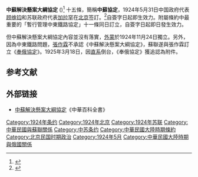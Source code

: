 {{expand language|1=mn|time=2019-06-15T05:53:16+00:00}}
'''中蘇解決懸案大綱協定''' ({{lang-ru|Соглашения об общих принципах для урегулирования вопросов между Союзом ССР и Китайской Республикой}})<ref>{{Cite web |url=http://maxbooks.ru/ckan1/tonu10.htm |title=Советско-китайское соглашение 1924 г |accessdate=2019-08-04 |archive-date=2020-11-21 |archive-url=https://web.archive.org/web/20201121230805/https://maxbooks.ru/ckan1/tonu10.htm |dead-url=no }}</ref> 十五條，簡稱'''中蘇協定'''，1924年5月31日中国政府代表[[顾维钧|顾维钧]]和苏联政府代表[[列夫·米哈伊洛維奇·加拉罕|加拉罕]]在[[北京|北京]]签訂。<ref>{{Cite book|title=中华辞海 第3册|last=赵志远，刘华明主编|first=|publisher=印刷工业出版社|year=2001|isbn=|location=北京|pages=3085}}</ref>自簽字日起即生效力。附屬條約中最重要的「暫行管理中東鐵路協定」十一條同日訂立，自簽字日起即日發生效力。

但中蘇解決懸案大綱協定內容並沒有落實，[[外蒙古|外蒙]]於1924年11月24日獨立。另外，因為中東鐵路問題，[[張作霖|張作霖]]不承認《中蘇解決懸案大綱協定》，蘇聯遂與張作霖訂立《[[奉俄協定|奉俄協定]]》。1925年3月18日，因[[直系|直系]]倒台，《奉俄協定》獲追認為附件。

== 参考文献 ==
{{Reflist}}

==外部链接==
{{Wikisource}}
{{wikisource|暂行管理中东铁路协定}}
*[http://ap6.pccu.edu.tw/Encyclopedia/data.asp?id=455&forepage=1 中蘇解決懸案大綱協定]{{Wayback|url=http://ap6.pccu.edu.tw/Encyclopedia/data.asp?id=455&forepage=1 |date=20180319084527 }}《中華百科全書》

{{北洋政府時期中華民國外交}}

[[Category:1924年条约|Category:1924年条约]]
[[Category:1924年北京|Category:1924年北京]]
[[Category:1924年苏联|Category:1924年苏联]]
[[Category:中華民國與蘇聯關係|Category:中華民國與蘇聯關係]]
[[Category:中苏条约|Category:中苏条约]]
[[Category:中華民國大陸時期條約|Category:中華民國大陸時期條約]]
[[Category:北京民国时期政治|Category:北京民国时期政治]]
[[Category:1924年5月|Category:1924年5月]]
[[Category:中華民國大陸時期與俄國關係|Category:中華民國大陸時期與俄國關係]]